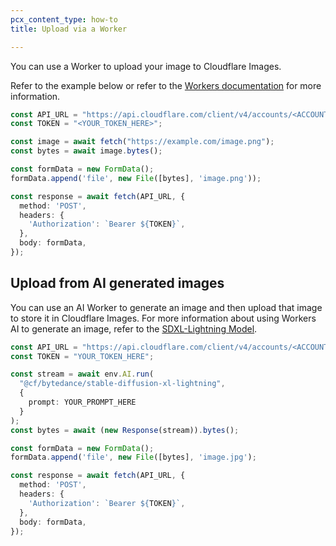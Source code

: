 ```yaml
---
pcx_content_type: how-to
title: Upload via a Worker

---
```


You can use a Worker to upload your image to Cloudflare Images.

Refer to the example below or refer to the [Workers documentation](/workers/) for more information.

```ts
const API_URL = "https://api.cloudflare.com/client/v4/accounts/<ACCOUNT_ID>/images/v1";
const TOKEN = "<YOUR_TOKEN_HERE>";

const image = await fetch("https://example.com/image.png");
const bytes = await image.bytes();

const formData = new FormData();
formData.append('file', new File([bytes], 'image.png'));

const response = await fetch(API_URL, {
  method: 'POST',
  headers: {
    'Authorization': `Bearer ${TOKEN}`,
  },
  body: formData,
});
```

## Upload from AI generated images

You can use an AI Worker to generate an image and then upload that image to store it in Cloudflare Images. For more information about using Workers AI to generate an image, refer to the [SDXL-Lightning Model](/workers-ai/models/stable-diffusion-xl-lightning).

```ts
const API_URL = "https://api.cloudflare.com/client/v4/accounts/<ACCOUNT_ID>/images/v1";
const TOKEN = "YOUR_TOKEN_HERE";

const stream = await env.AI.run(
  "@cf/bytedance/stable-diffusion-xl-lightning",
  {
    prompt: YOUR_PROMPT_HERE
  }
);
const bytes = await (new Response(stream)).bytes();

const formData = new FormData();
formData.append('file', new File([bytes], 'image.jpg');

const response = await fetch(API_URL, {
  method: 'POST',
  headers: {
    'Authorization': `Bearer ${TOKEN}`,
  },
  body: formData,
});
```

